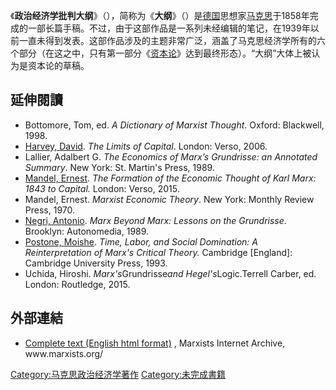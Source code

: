{{otheruses|subject=[[马克思|马克思]]于1858年完成的长篇手稿|other=[[恩格斯|恩格斯]]于1844年发表在《德法年鉴》上的文章|国民经济学批判大纲}}
《'''政治经济学批判大纲'''》（{{lang-de|'''Grundrisse der Kritik der Politischen Ökonomie'''}}），简称为《'''大纲'''》（{{lang|de|'''Grundrisse'''}}）是[[德国|德国]]思想家[[马克思|马克思]]于1858年完成的一部长篇手稿。不过，由于这部作品是一系列未经编辑的笔记，在1939年以前一直未得到发表。这部作品涉及的主题非常广泛，涵盖了马克思经济学所有的六个部分（在这之中，只有第一部分《[[资本论|资本论]]》达到最终形态）。“大纲”大体上被认为是资本论的草稿。

==延伸閱讀==
{{refbegin|2}}
* Bottomore, Tom, ed. ''A Dictionary of Marxist Thought''. Oxford: Blackwell, 1998.
* [[David_Harvey_(geographer)|Harvey, David]]. ''The Limits of Capital''. London: Verso, 2006.
* Lallier, Adalbert G. ''The Economics of Marx’s Grundrisse: an Annotated Summary''. New York: St. Martin's Press, 1989.
* [[Ernest_Mandel|Mandel, Ernest]]. ''The Formation of the Economic Thought of Karl Marx: 1843 to Capital.'' London: Verso, 2015.
* Mandel, Ernest. ''Marxist Economic Theory''. New York: Monthly Review Press, 1970.
* [[Antonio_Negri|Negri, Antonio]]. ''Marx Beyond Marx: Lessons on the Grundrisse''. Brooklyn: Autonomedia, 1989.
* [[Postone,_Moishe|Postone, Moishe]]. ''Time, Labor, and Social Domination: A Reinterpretation of Marx's Critical Theory.'' Cambridge [England]: Cambridge University Press, 1993.
* Uchida, Hiroshi. ''Marx's ''Grundrisse'' and Hegel's ''Logic.'' ''Terrell Carber, ed. London: Routledge, 2015.
{{refend}}

==外部連結==
{{wikiquote|Karl Marx|Grundrisse}}
* [http://www.marxists.org/archive/marx/works/1857/grundrisse/ Complete text (English html format)] {{Wayback|url=http://www.marxists.org/archive/marx/works/1857/grundrisse/ |date=20171118181859 }}, Marxists Internet Archive, www.marxists.org/

{{马恩著作}}

[[Category:马克思政治经济学著作|Category:马克思政治经济学著作]]
[[Category:未完成書籍|Category:未完成書籍]]